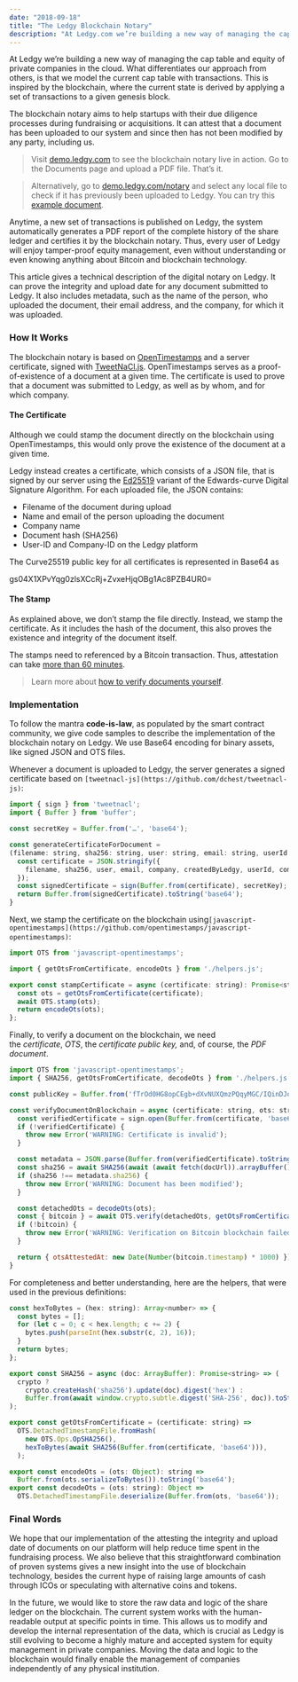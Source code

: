 ```yaml
---
date: "2018-09-18"
title: "The Ledgy Blockchain Notary"
description: "At Ledgy.com we’re building a new way of managing the cap table and equity of private companies in the cloud. What differentiates our approach from others, is that we model the current cap table with transactions. This is inspired by the blockchain, where the current state is derived by applying a set of transactions to a given genesis block."
---
```


At Ledgy we’re building a new way of managing the cap table and equity of private companies in the cloud. What differentiates our approach from others, is that we model the current cap table with transactions. This is inspired by the blockchain, where the current state is derived by applying a set of transactions to a given genesis block.

The blockchain notary aims to help startups with their due diligence processes during fundraising or acquisitions. It can attest that a document has been uploaded to our system and since then has not been modified by any party, including us.

> Visit [demo.ledgy.com](https://demo.ledgy.com) to see the blockchain notary live in action. Go to the Documents page and upload a PDF file. That’s it.

> Alternatively, go to [demo.ledgy.com/notary](https://demo.ledgy.com/notary) and select any local file to check if it has previously been uploaded to Ledgy. You can try this [example document](https://demo.ledgy.com/document/8eJ_K64Epos4_TLH6AuXt5).

Anytime, a new set of transactions is published on Ledgy, the system automatically generates a PDF report of the complete history of the share ledger and certifies it by the blockchain notary. Thus, every user of Ledgy will enjoy tamper-proof equity management, even without understanding or even knowing anything about Bitcoin and blockchain technology.

This article gives a technical description of the digital notary on Ledgy. It can prove the integrity and upload date for any document submitted to Ledgy. It also includes metadata, such as the name of the person, who uploaded the document, their email address, and the company, for which it was uploaded.

### How It Works

The blockchain notary is based on [OpenTimestamps](https://opentimestamps.org/) and a server certificate, signed with [TweetNaCl.js](https://tweetnacl.js.org/). OpenTimestamps serves as a proof-of-existence of a document at a given time. The certificate is used to prove that a document was submitted to Ledgy, as well as by whom, and for which company.

#### The Certificate

Although we could stamp the document directly on the blockchain using OpenTimestamps, this would only prove the existence of the document at a given time.

Ledgy instead creates a certificate, which consists of a JSON file, that is signed by our server using the [Ed25519](https://en.wikipedia.org/wiki/EdDSA#Ed25519) variant of the Edwards-curve Digital Signature Algorithm. For each uploaded file, the JSON contains:

-   Filename of the document during upload
-   Name and email of the person uploading the document
-   Company name
-   Document hash (SHA256)
-   User-ID and Company-ID on the Ledgy platform

The Curve25519 public key for all certificates is represented in Base64 as

gs04X1XPvYqg0zlsXCcRj+ZvxeHjqOBg1Ac8PZB4UR0=

#### The Stamp

As explained above, we don’t stamp the file directly. Instead, we stamp the certificate. As it includes the hash of the document, this also proves the existence and integrity of the document itself.

The stamps need to referenced by a Bitcoin transaction. Thus, attestation can take [more than 60 minutes](https://blockchain.info/charts/avg-confirmation-time).

> Learn more about [how to verify documents yourself](/blog/verifying-documents-from-ledgy-on-the-blockchain/).

### Implementation

To follow the mantra **code-is-law**, as populated by the smart contract community, we give code samples to describe the implementation of the blockchain notary on Ledgy. We use Base64 encoding for binary assets, like signed JSON and OTS files.

Whenever a document is uploaded to Ledgy, the server generates a signed certificate based on `[tweetnacl-js](https://github.com/dchest/tweetnacl-js)`:

```javascript
import { sign } from 'tweetnacl';
import { Buffer } from 'buffer';

const secretKey = Buffer.from('…', 'base64');

const generateCertificateForDocument =
(filename: string, sha256: string, user: string, email: string, userId: string, companyId: string, createdByLedgy: boolean): string => {
  const certificate = JSON.stringify({
    filename, sha256, user, email, company, createdByLedgy, userId, companyId, version: '1.0.0',
  });
  const signedCertificate = sign(Buffer.from(certificate), secretKey);
  return Buffer.from(signedCertificate).toString('base64');
}
```

Next, we stamp the certificate on the blockchain using`[javascript-opentimestamps](https://github.com/opentimestamps/javascript-opentimestamps)`:

```javascript
import OTS from 'javascript-opentimestamps';

import { getOtsFromCertificate, encodeOts } from './helpers.js';

export const stampCertificate = async (certificate: string): Promise<string> => {
  const ots = getOtsFromCertificate(certificate);
  await OTS.stamp(ots);
  return encodeOts(ots);
};
```

Finally, to verify a document on the blockchain, we need the *certificate*, *OTS*, the *certificate public key,* and, of course, the *PDF document*.

```javascript
import OTS from 'javascript-opentimestamps';
import { SHA256, getOtsFromCertificate, decodeOts } from './helpers.js';

const publicKey = Buffer.from('fTrOd0HG8opCEgb+dXvNUXQmzPQqyMGC/IQinDJof1g=', 'base64');

const verifyDocumentOnBlockchain = async (certificate: string, ots: string, docUrl: string) => {
  const verifiedCertificate = sign.open(Buffer.from(certificate, 'base64'), publickKey);
  if (!verifiedCertificate) {
    throw new Error('WARNING: Certificate is invalid');
  }

  const metadata = JSON.parse(Buffer.from(verifiedCertificate).toString());
  const sha256 = await SHA256(await (await fetch(docUrl)).arrayBuffer());
  if (sha256 !== metadata.sha256) {
    throw new Error('WARNING: Document has been modified');
  }

  const detachedOts = decodeOts(ots);
  const { bitcoin } = await OTS.verify(detachedOts, getOtsFromCertificate(certificate));
  if (!bitcoin) {
    throw new Error('WARNING: Verification on Bitcoin blockchain failed');
  }

  return { otsAttestedAt: new Date(Number(bitcoin.timestamp) * 1000) });
}
```

For completeness and better understanding, here are the helpers, that were used in the previous definitions:

```javascript
const hexToBytes = (hex: string): Array<number> => {
  const bytes = [];
  for (let c = 0; c < hex.length; c += 2) {
    bytes.push(parseInt(hex.substr(c, 2), 16));
  }
  return bytes;
};

export const SHA256 = async (doc: ArrayBuffer): Promise<string> => (
  crypto ?
    crypto.createHash('sha256').update(doc).digest('hex') :
    Buffer.from(await window.crypto.subtle.digest('SHA-256', doc)).toString('hex')
);

export const getOtsFromCertificate = (certificate: string) =>
  OTS.DetachedTimestampFile.fromHash(
    new OTS.Ops.OpSHA256(),
    hexToBytes(await SHA256(Buffer.from(certificate, 'base64'))),
  );

export const encodeOts = (ots: Object): string =>
  Buffer.from(ots.serializeToBytes()).toString('base64');
export const decodeOts = (ots: string): Object =>
  OTS.DetachedTimestampFile.deserialize(Buffer.from(ots, 'base64'));
```

### Final Words

We hope that our implementation of the attesting the integrity and upload date of documents on our platform will help reduce time spent in the fundraising process. We also believe that this straightforward combination of proven systems gives a new insight into the use of blockchain technology, besides the current hype of raising large amounts of cash through ICOs or speculating with alternative coins and tokens.

In the future, we would like to store the raw data and logic of the share ledger on the blockchain. The current system works with the human-readable output at specific points in time. This allows us to modify and develop the internal representation of the data, which is crucial as Ledgy is still evolving to become a highly mature and accepted system for equity management in private companies. Moving the data and logic to the blockchain would finally enable the management of companies independently of any physical institution.
